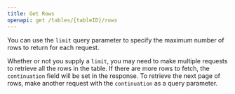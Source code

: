 ```yaml
---
title: Get Rows
openapi: get /tables/{tableID}/rows
---
```


You can use the `limit` query parameter to specify the maximum number of rows to return for each request.

Whether or not you supply a `limit`, you may need to make multiple requests to retrieve all the rows in the table. If there are more rows to fetch, the `continuation` field will be set in the response. To retrieve the next page of rows, make another request with the `continuation` as a query parameter.